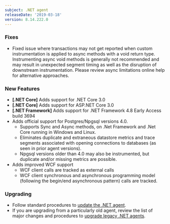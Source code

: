 ```yaml
---
subject: .NET agent
releaseDate: '2019-03-18'
version: 8.14.222.0
---
```


### Fixes

* Fixed issue where transactions may not get reported when custom instrumentation is applied to async methods with a void return type. Instrumenting async void methods is generally not recommended and may result in unexpected segment timing as well as the disruption of downstream instrumentation. Please review async limitations online help for alternative approaches.

### New Features

* **\[.NET Core]** Adds support for .NET Core 3.0
* **\[.NET Core]** Adds support for ASP.NET Core 3.0
* **\[.NET Framework]** Adds support for .NET Framework 4.8 Early Access build 3694
* Adds official support for Postgres/Npgsql versions 4.0.
  * Supports Sync and Async methods, on .Net Framework and .Net Core running in Windows and Linux.
  * Eliminates duplicate and extraneous datastore metrics and trace segments associated with opening connections to databases (as seen in prior agent versions).
  * Npgsql versions older than 4.0 may also be instrumented, but duplicate and/or missing metrics are possible.
* Adds improved WCF support
  * WCF client calls are tracked as external calls
  * WCF client synchronous and asynchronous programming model (following the begin/end asynchronous pattern) calls are tracked.

### Upgrading

* Follow standard procedures to [update the .NET agent](/docs/agents/net-agent/installation-configuration/update-net-agent).
* If you are upgrading from a particularly old agent, review the list of major changes and procedures to [upgrade legacy .NET agents](/docs/agents/net-agent/troubleshooting/upgrade-legacy-net-agents).
